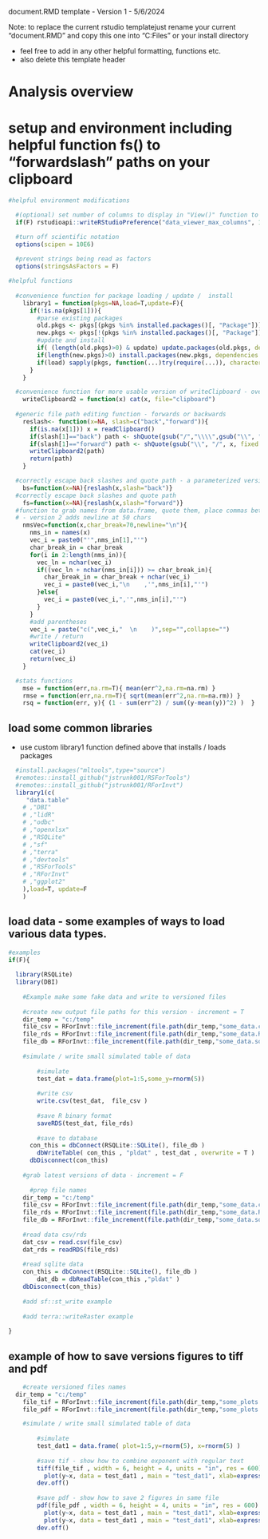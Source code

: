   document.RMD template - Version 1 - 5/6/2024 
  
  Note: to replace the current rstudio templatejust rename your current "document.RMD" and copy this one into "C:\Program Files\RStudio\resources\app\resources\templates" or your install directory 
  
  - feel free to add in any other helpful formatting, functions etc.
  - also delete this template header



# Analysis overview 


# setup and environment including helpful function fs() to "forwardslash" paths on your clipboard

```r

#helpful environment modifications

  #(optional) set number of columns to display in "View()" function to 1000 - revert to 50 if you don't like the behavior
  if(F) rstudioapi::writeRStudioPreference("data_viewer_max_columns", 1000L)

  #turn off scientific notation 
  options(scipen = 10E6)
  
  #prevent strings being read as factors
  options(stringsAsFactors = F)

#helpful functions
  
  #convenience function for package loading / update /  install
    library1 = function(pkgs=NA,load=T,update=F){
      if(!is.na(pkgs[1])){
        #parse existing packages
        old.pkgs <- pkgs[(pkgs %in% installed.packages()[, "Package"])]      
        new.pkgs <- pkgs[!(pkgs %in% installed.packages()[, "Package"])]
        #update and install
        if( (length(old.pkgs)>0) & update) update.packages(old.pkgs, dependencies = TRUE)  
        if(length(new.pkgs)>0) install.packages(new.pkgs, dependencies = TRUE)
        if(load) sapply(pkgs, function(...)try(require(...)), character.only = TRUE)
      }
    }

  #convenience function for more usable version of writeClipboard - overcomes newline issues
    writeClipboard2 = function(x) cat(x, file="clipboard")
  
  #generic file path editing function - forwards or backwards
    reslash<- function(x=NA, slash=c("back","forward")){
      if(is.na(x[1])) x = readClipboard()
      if(slash[1]=="back") path <- shQuote(gsub("/","\\\\",gsub("\\", "\\\\", x, fixed = TRUE), fixed = TRUE))
      if(slash[1]=="forward") path <- shQuote(gsub("\\", "/", x, fixed = TRUE))
      writeClipboard2(path)
      return(path)
    }

  #correctly escape back slashes and quote path - a parameterized version o f   
    bs=function(x=NA){reslash(x,slash="back")}
  #correctly escape back slashes and quote path   
    fs=function(x=NA){reslash(x,slash="forward")}
  #function to grab names from data.frame, quote them, place commas between them, and send to clipboard
  # - version 2 adds newline at 50 chars
    nmsVec=function(x,char_break=70,newline="\n"){
      nms_in = names(x)
      vec_i = paste0("'",nms_in[1],"'")
      char_break_in = char_break
      for(i in 2:length(nms_in)){
        vec_ln = nchar(vec_i)
        if((vec_ln + nchar(nms_in[i])) >= char_break_in){
          char_break_in = char_break + nchar(vec_i) 
          vec_i = paste0(vec_i,"\n    ,'",nms_in[i],"'")
        }else{
          vec_i = paste0(vec_i,",'",nms_in[i],"'")
        }
      }
      #add parentheses  
      vec_i = paste("c(",vec_i,"  \n    )",sep="",collapse="")
      #write / return
      writeClipboard2(vec_i)
      cat(vec_i)
      return(vec_i)
    }

  #stats functions
    mse = function(err,na.rm=T){ mean(err^2,na.rm=na.rm) } 
    rmse = function(err,na.rm=T){ sqrt(mean(err^2,na.rm=na.rm)) }   
    rsq = function(err, y){ (1 - sum(err^2) / sum((y-mean(y))^2) )  }

```

## load some common libraries
 - use custom library1 function defined above that installs / loads packages
```r

  #install.packages("mltools",type="source")
  #remotes::install_github("jstrunk001/RSForTools")
  #remotes::install_github("jstrunk001/RForInvt")
  library1(c(
     "data.table"
    # ,"DBI"
    # ,"lidR"
    # ,"odbc"
    # ,"openxlsx"
    # ,"RSQLite"
    # ,"sf"
    # ,"terra"
    # ,"devtools"
    # ,"RSForTools"
    # ,"RForInvt"
    # ,"ggplot2"
    ),load=T, update=F
    )


```


## load data - some examples of ways to load various data types. 

```r

#examples
if(F){ 
	
  library(RSQLite)
  library(DBI)
	
	#Example make some fake data and write to versioned files 
  
  	#create new output file paths for this version - increment = T  
    dir_temp = "c:/temp"
  	file_csv = RForInvt::file_increment(file.path(dir_temp,"some_data.csv"), increment=T)
  	file_rds = RForInvt::file_increment(file.path(dir_temp,"some_data.RDS"), increment=T)
  	file_db = RForInvt::file_increment(file.path(dir_temp,"some_data.sqlite"), increment=T)
  	
  	#simulate / write small simulated table of data
  	
  		#simulate
  		test_dat = data.frame(plot=1:5,some_y=rnorm(5))
  		
  		#write csv
  		write.csv(test_dat,  file_csv )
  		
  		#save R binary format
  		saveRDS(test_dat, file_rds)
  		
  		#save to database
  	  con_this = dbConnect(RSQLite::SQLite(), file_db )
  	  	dbWriteTable( con_this , "pldat" , test_dat , overwrite = T )
  	  dbDisconnect(con_this)  
	
	#grab latest versions of data - increment = F
	  
	  #prep file names
    dir_temp = "c:/temp"
  	file_csv = RForInvt::file_increment(file.path(dir_temp,"some_data.csv"), increment=F)
  	file_rds = RForInvt::file_increment(file.path(dir_temp,"some_data.RDS"), increment=F)
  	file_db = RForInvt::file_increment(file.path(dir_temp,"some_data.sqlite"), increment=F)
  	
  	#read data csv/rds
  	dat_csv = read.csv(file_csv)
  	dat_rds = readRDS(file_rds)
  	
  	#read sqlite data
    con_this = dbConnect(RSQLite::SQLite(), file_db )
    	dat_db = dbReadTable(con_this ,"pldat" )
    dbDisconnect(con_this)  
    
    #add sf::st_write example
    
    #add terra::writeRaster example
    
}


```

## example of how to save versions figures to tiff and pdf

```r

	#create versioned files names
  dir_temp = "c:/temp"
	file_tif = RForInvt::file_increment(file.path(dir_temp,"some_plots.tif"), increment=T)
	file_pdf = RForInvt::file_increment(file.path(dir_temp,"some_plots.pdf"), increment=T)

	#simulate / write small simulated table of data
	
		#simulate
		test_dat1 = data.frame( plot=1:5,y=rnorm(5), x=rnorm(5) )
		
		#save tif - show how to combine exponent with regular text
		tiff(file_tif , width = 6, height = 4, units = "in", res = 600)
		  plot(y~x, data = test_dat1 , main = "test_dat1", xlab=expression(paste("bigfoot height ",cm^2)), ylab="ft")
		dev.off()
		
		#save pdf - show how to save 2 figures in same file
		pdf(file_pdf , width = 6, height = 4, units = "in", res = 600)
		  plot(y~x, data = test_dat1 , main = "test_dat1", xlab=expression(paste("bigfoot height ",cm^2)), ylab="ft")
		  plot(y~x, data = test_dat1 , main = "test_dat1", xlab=expression(paste("bigfoot height ",cm^2)), ylab="ft")
		dev.off()



```

## 

```r

```

## 

```r

```

## 

```r

```


## 

```r

```

## 

```r

```

## 

```r

```
